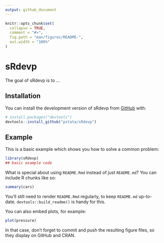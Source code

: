 ```yaml
---
output: github_document
---
```


<!-- README.md is generated from README.Rmd. Please edit that file -->

```r
knitr::opts_chunk$set(
  collapse = TRUE,
  comment = "#>",
  fig.path = "man/figures/README-",
  out.width = "100%"
)
```

# sRdevp

<!-- badges: start -->
<!-- badges: end -->

The goal of sRdevp is to ...

## Installation

You can install the development version of sRdevp from [GitHub](https://github.com/) with:

``` r
# install.packages("devtools")
devtools::install_github("pstata/sRdevp")
```

## Example

This is a basic example which shows you how to solve a common problem:

```r
library(sRdevp)
## basic example code
```

What is special about using `README.Rmd` instead of just `README.md`? You can include R chunks like so:

```r
summary(cars)
```

You'll still need to render `README.Rmd` regularly, to keep `README.md` up-to-date. `devtools::build_readme()` is handy for this.

You can also embed plots, for example:

```r
plot(pressure)
```

In that case, don't forget to commit and push the resulting figure files, so they display on GitHub and CRAN.
